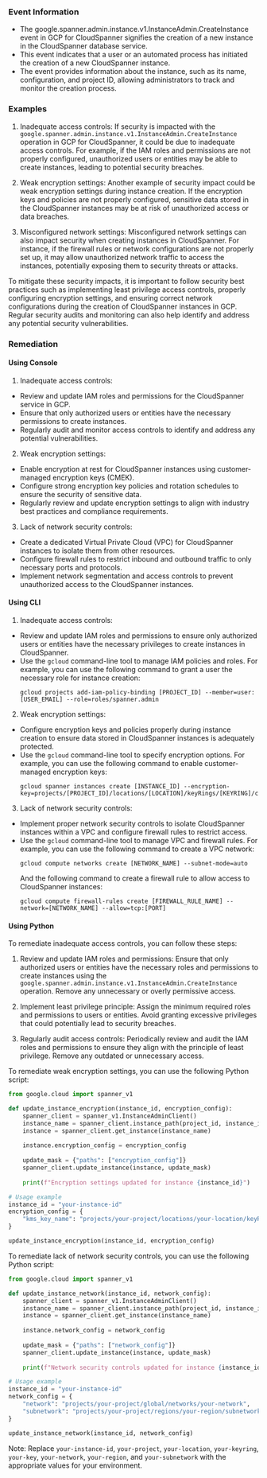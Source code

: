 
### Event Information

- The google.spanner.admin.instance.v1.InstanceAdmin.CreateInstance event in GCP for CloudSpanner signifies the creation of a new instance in the CloudSpanner database service.
- This event indicates that a user or an automated process has initiated the creation of a new CloudSpanner instance.
- The event provides information about the instance, such as its name, configuration, and project ID, allowing administrators to track and monitor the creation process.


### Examples

1. Inadequate access controls: If security is impacted with the `google.spanner.admin.instance.v1.InstanceAdmin.CreateInstance` operation in GCP for CloudSpanner, it could be due to inadequate access controls. For example, if the IAM roles and permissions are not properly configured, unauthorized users or entities may be able to create instances, leading to potential security breaches.

2. Weak encryption settings: Another example of security impact could be weak encryption settings during instance creation. If the encryption keys and policies are not properly configured, sensitive data stored in the CloudSpanner instances may be at risk of unauthorized access or data breaches.

3. Misconfigured network settings: Misconfigured network settings can also impact security when creating instances in CloudSpanner. For instance, if the firewall rules or network configurations are not properly set up, it may allow unauthorized network traffic to access the instances, potentially exposing them to security threats or attacks.

To mitigate these security impacts, it is important to follow security best practices such as implementing least privilege access controls, properly configuring encryption settings, and ensuring correct network configurations during the creation of CloudSpanner instances in GCP. Regular security audits and monitoring can also help identify and address any potential security vulnerabilities.

### Remediation

#### Using Console

1. Inadequate access controls:
- Review and update IAM roles and permissions for the CloudSpanner service in GCP.
- Ensure that only authorized users or entities have the necessary permissions to create instances.
- Regularly audit and monitor access controls to identify and address any potential vulnerabilities.

2. Weak encryption settings:
- Enable encryption at rest for CloudSpanner instances using customer-managed encryption keys (CMEK).
- Configure strong encryption key policies and rotation schedules to ensure the security of sensitive data.
- Regularly review and update encryption settings to align with industry best practices and compliance requirements.

3. Lack of network security controls:
- Create a dedicated Virtual Private Cloud (VPC) for CloudSpanner instances to isolate them from other resources.
- Configure firewall rules to restrict inbound and outbound traffic to only necessary ports and protocols.
- Implement network segmentation and access controls to prevent unauthorized access to the CloudSpanner instances.

#### Using CLI

1. Inadequate access controls:
- Review and update IAM roles and permissions to ensure only authorized users or entities have the necessary privileges to create instances in CloudSpanner.
- Use the `gcloud` command-line tool to manage IAM policies and roles. For example, you can use the following command to grant a user the necessary role for instance creation:
  ```
  gcloud projects add-iam-policy-binding [PROJECT_ID] --member=user:[USER_EMAIL] --role=roles/spanner.admin
  ```

2. Weak encryption settings:
- Configure encryption keys and policies properly during instance creation to ensure data stored in CloudSpanner instances is adequately protected.
- Use the `gcloud` command-line tool to specify encryption options. For example, you can use the following command to enable customer-managed encryption keys:
  ```
  gcloud spanner instances create [INSTANCE_ID] --encryption-key=projects/[PROJECT_ID]/locations/[LOCATION]/keyRings/[KEYRING]/cryptoKeys/[KEY]
  ```

3. Lack of network security controls:
- Implement proper network security controls to isolate CloudSpanner instances within a VPC and configure firewall rules to restrict access.
- Use the `gcloud` command-line tool to manage VPC and firewall rules. For example, you can use the following command to create a VPC network:
  ```
  gcloud compute networks create [NETWORK_NAME] --subnet-mode=auto
  ```
  And the following command to create a firewall rule to allow access to CloudSpanner instances:
  ```
  gcloud compute firewall-rules create [FIREWALL_RULE_NAME] --network=[NETWORK_NAME] --allow=tcp:[PORT]
  ```

#### Using Python

To remediate inadequate access controls, you can follow these steps:

1. Review and update IAM roles and permissions: Ensure that only authorized users or entities have the necessary roles and permissions to create instances using the `google.spanner.admin.instance.v1.InstanceAdmin.CreateInstance` operation. Remove any unnecessary or overly permissive access.

2. Implement least privilege principle: Assign the minimum required roles and permissions to users or entities. Avoid granting excessive privileges that could potentially lead to security breaches.

3. Regularly audit access controls: Periodically review and audit the IAM roles and permissions to ensure they align with the principle of least privilege. Remove any outdated or unnecessary access.

To remediate weak encryption settings, you can use the following Python script:

```python
from google.cloud import spanner_v1

def update_instance_encryption(instance_id, encryption_config):
    spanner_client = spanner_v1.InstanceAdminClient()
    instance_name = spanner_client.instance_path(project_id, instance_id)
    instance = spanner_client.get_instance(instance_name)
    
    instance.encryption_config = encryption_config
    
    update_mask = {"paths": ["encryption_config"]}
    spanner_client.update_instance(instance, update_mask)
    
    print(f"Encryption settings updated for instance {instance_id}")

# Usage example
instance_id = "your-instance-id"
encryption_config = {
    "kms_key_name": "projects/your-project/locations/your-location/keyRings/your-keyring/cryptoKeys/your-key"
}

update_instance_encryption(instance_id, encryption_config)
```

To remediate lack of network security controls, you can use the following Python script:

```python
from google.cloud import spanner_v1

def update_instance_network(instance_id, network_config):
    spanner_client = spanner_v1.InstanceAdminClient()
    instance_name = spanner_client.instance_path(project_id, instance_id)
    instance = spanner_client.get_instance(instance_name)
    
    instance.network_config = network_config
    
    update_mask = {"paths": ["network_config"]}
    spanner_client.update_instance(instance, update_mask)
    
    print(f"Network security controls updated for instance {instance_id}")

# Usage example
instance_id = "your-instance-id"
network_config = {
    "network": "projects/your-project/global/networks/your-network",
    "subnetwork": "projects/your-project/regions/your-region/subnetworks/your-subnetwork"
}

update_instance_network(instance_id, network_config)
```

Note: Replace `your-instance-id`, `your-project`, `your-location`, `your-keyring`, `your-key`, `your-network`, `your-region`, and `your-subnetwork` with the appropriate values for your environment.

